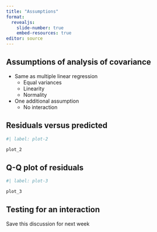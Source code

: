 ```yaml
---
title: "Assumptions"
format: 
  revealjs:
    slide-number: true
    embed-resources: true
editor: source
---
```


## Assumptions of analysis of covariance

-   Same as multiple linear regression
    -   Equal variances
    -   Linearity
    -   Normality
-   One additional assumption
    -   No interaction
    
## Residuals versus predicted

```r
#| label: plot-2

plot_2
```

## Q-Q plot of residuals

```r
#| label: plot-3

plot_3
```

## Testing for an interaction

Save this discussion for next week